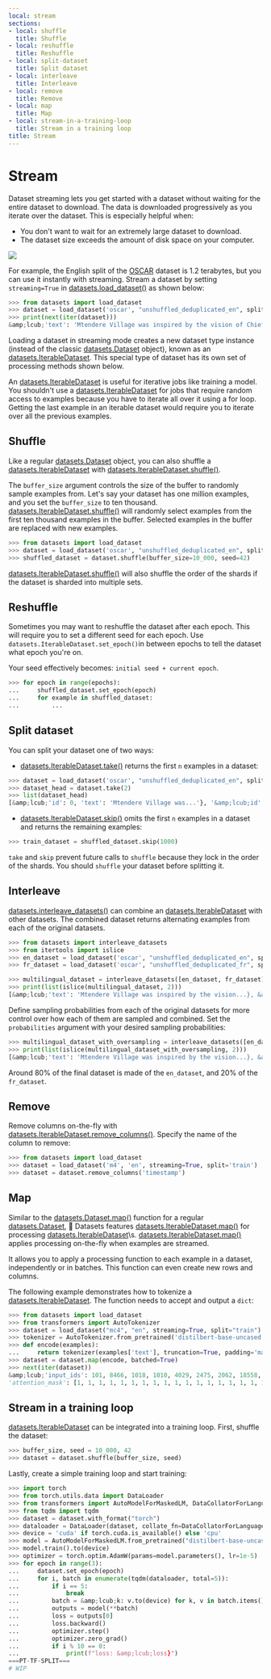 ```yaml
---
local: stream
sections:
- local: shuffle
  title: Shuffle
- local: reshuffle
  title: Reshuffle
- local: split-dataset
  title: Split dataset
- local: interleave
  title: Interleave
- local: remove
  title: Remove
- local: map
  title: Map
- local: stream-in-a-training-loop
  title: Stream in a training loop
title: Stream
---
```

<script>
</script>
<h1 id="stream">Stream</h1>

Dataset streaming lets you get started with a dataset without waiting for the entire dataset to download. The data is downloaded progressively as you iterate over the dataset. This is especially helpful when:

- You don't want to wait for an extremely large dataset to download.
- The dataset size exceeds the amount of disk space on your computer.

<div class="flex justify-center">
    <img src="https://huggingface.co/datasets/huggingface/documentation-images/resolve/main/datasets/stream.gif"/>
</div>

For example, the English split of the [OSCAR](https://huggingface.co/datasets/oscar) dataset is 1.2 terabytes, but you can use it instantly with streaming. Stream a dataset by setting `streaming=True` in [datasets.load_dataset()](/docs/datasets/master/en/package_reference/loading_methods#datasets.load_dataset) as shown below:

```py
>>> from datasets import load_dataset
>>> dataset = load_dataset('oscar', "unshuffled_deduplicated_en", split='train', streaming=True)
>>> print(next(iter(dataset)))
&amp;lcub;'text': 'Mtendere Village was inspired by the vision of Chief Napoleon Dzombe, which he shared with John Blanchard during his first visit to Malawi. Chief Napoleon conveyed the desperate need for a program to intervene and care for the orphans and vulnerable children (OVC) in Malawi, and John committed to help...
```

Loading a dataset in streaming mode creates a new dataset type instance (instead of the classic [datasets.Dataset](/docs/datasets/master/en/package_reference/main_classes#datasets.Dataset) object), known as an [datasets.IterableDataset](/docs/datasets/master/en/package_reference/main_classes#datasets.IterableDataset). This special type of dataset has its own set of processing methods shown below.

<Tip>

An [datasets.IterableDataset](/docs/datasets/master/en/package_reference/main_classes#datasets.IterableDataset) is useful for iterative jobs like training a model. You shouldn't use a [datasets.IterableDataset](/docs/datasets/master/en/package_reference/main_classes#datasets.IterableDataset) for jobs that require random access to examples because you have to iterate all over it using a for loop. Getting the last example in an iterable dataset would require you to iterate over all the previous examples.

</Tip>

<h2 id="shuffle">Shuffle</h2>

Like a regular [datasets.Dataset](/docs/datasets/master/en/package_reference/main_classes#datasets.Dataset) object, you can also shuffle a [datasets.IterableDataset](/docs/datasets/master/en/package_reference/main_classes#datasets.IterableDataset) with [datasets.IterableDataset.shuffle()](/docs/datasets/master/en/package_reference/main_classes#datasets.IterableDataset.shuffle). 

The `buffer_size` argument controls the size of the buffer to randomly sample examples from. Let's say your dataset has one million examples, and you set the `buffer_size` to ten thousand. [datasets.IterableDataset.shuffle()](/docs/datasets/master/en/package_reference/main_classes#datasets.IterableDataset.shuffle) will randomly select examples from the first ten thousand examples in the buffer. Selected examples in the buffer are replaced with new examples.

```py
>>> from datasets import load_dataset
>>> dataset = load_dataset('oscar', "unshuffled_deduplicated_en", split='train', streaming=True)
>>> shuffled_dataset = dataset.shuffle(buffer_size=10_000, seed=42)
```

<Tip>

[datasets.IterableDataset.shuffle()](/docs/datasets/master/en/package_reference/main_classes#datasets.IterableDataset.shuffle) will also shuffle the order of the shards if the dataset is sharded into multiple sets.

</Tip>

<h2 id="reshuffle">Reshuffle</h2>

Sometimes you may want to reshuffle the dataset after each epoch. This will require you to set a different seed for each epoch. Use `datasets.IterableDataset.set_epoch()`in between epochs to tell the dataset what epoch you're on. 

Your seed effectively becomes: `initial seed + current epoch`.

```py
>>> for epoch in range(epochs):
...     shuffled_dataset.set_epoch(epoch)
...     for example in shuffled_dataset:
...         ...
```

<h2 id="split-dataset">Split dataset</h2>

You can split your dataset one of two ways:

- [datasets.IterableDataset.take()](/docs/datasets/master/en/package_reference/main_classes#datasets.IterableDataset.take) returns the first `n` examples in a dataset:

```py
>>> dataset = load_dataset('oscar', "unshuffled_deduplicated_en", split='train', streaming=True)
>>> dataset_head = dataset.take(2)
>>> list(dataset_head)
[&amp;lcub;'id': 0, 'text': 'Mtendere Village was...'}, '&amp;lcub;id': 1, 'text': 'Lily James cannot fight the music...'}]
```

- [datasets.IterableDataset.skip()](/docs/datasets/master/en/package_reference/main_classes#datasets.IterableDataset.skip) omits the first `n` examples in a dataset and returns the remaining examples:

```py
>>> train_dataset = shuffled_dataset.skip(1000)
```

<Tip warning=&amp;lcub;true}>

`take` and `skip` prevent future calls to `shuffle` because they lock in the order of the shards. You should `shuffle` your dataset before splitting it.

</Tip>

<a id='interleave_datasets'></a>

<h2 id="interleave">Interleave</h2>

[datasets.interleave_datasets()](/docs/datasets/master/en/package_reference/main_classes#datasets.interleave_datasets) can combine an [datasets.IterableDataset](/docs/datasets/master/en/package_reference/main_classes#datasets.IterableDataset) with other datasets. The combined dataset returns alternating examples from each of the original datasets. 

```py
>>> from datasets import interleave_datasets
>>> from itertools import islice
>>> en_dataset = load_dataset('oscar', "unshuffled_deduplicated_en", split='train', streaming=True)
>>> fr_dataset = load_dataset('oscar', "unshuffled_deduplicated_fr", split='train', streaming=True)

>>> multilingual_dataset = interleave_datasets([en_dataset, fr_dataset])
>>> print(list(islice(multilingual_dataset, 2)))
[&amp;lcub;'text': 'Mtendere Village was inspired by the vision...}, &amp;lcub;'text': "Média de débat d'idées, de culture et de littérature....}]
```

Define sampling probabilities from each of the original datasets for more control over how each of them are sampled and combined. Set the `probabilities` argument with your desired sampling probabilities:

```py
>>> multilingual_dataset_with_oversampling = interleave_datasets([en_dataset, fr_dataset], probabilities=[0.8, 0.2], seed=42)
>>> print(list(islice(multilingual_dataset_with_oversampling, 2)))
[&amp;lcub;'text': 'Mtendere Village was inspired by the vision...}, &amp;lcub;'text': 'Lily James cannot fight the music...}]
```

Around 80% of the final dataset is made of the `en_dataset`, and 20% of the `fr_dataset`.

<h2 id="remove">Remove</h2>

Remove columns on-the-fly with [datasets.IterableDataset.remove_columns()](/docs/datasets/master/en/package_reference/main_classes#datasets.IterableDataset.remove_columns). Specify the name of the column to remove:

```py
>>> from datasets import load_dataset
>>> dataset = load_dataset('m4', 'en', streaming=True, split='train')
>>> dataset = dataset.remove_columns('timestamp')
```

<h2 id="map">Map</h2>

Similar to the [datasets.Dataset.map()](/docs/datasets/master/en/package_reference/main_classes#datasets.Dataset.map) function for a regular [datasets.Dataset](/docs/datasets/master/en/package_reference/main_classes#datasets.Dataset), 🤗  Datasets features [datasets.IterableDataset.map()](/docs/datasets/master/en/package_reference/main_classes#datasets.IterableDataset.map) for processing [datasets.IterableDataset](/docs/datasets/master/en/package_reference/main_classes#datasets.IterableDataset)\s.
[datasets.IterableDataset.map()](/docs/datasets/master/en/package_reference/main_classes#datasets.IterableDataset.map) applies processing on-the-fly when examples are streamed.

It allows you to apply a processing function to each example in a dataset, independently or in batches. This function can even create new rows and columns.

The following example demonstrates how to tokenize a [datasets.IterableDataset](/docs/datasets/master/en/package_reference/main_classes#datasets.IterableDataset). The function needs to accept and output a `dict`:


```py
>>> from datasets import load_dataset
>>> from transformers import AutoTokenizer
>>> dataset = load_dataset("mc4", "en", streaming=True, split="train")
>>> tokenizer = AutoTokenizer.from_pretrained('distilbert-base-uncased')
>>> def encode(examples):
...     return tokenizer(examples['text'], truncation=True, padding='max_length')
>>> dataset = dataset.map(encode, batched=True)
>>> next(iter(dataset))
&amp;lcub;'input_ids': 101, 8466, 1018, 1010, 4029, 2475, 2062, 18558, 3100, 2061, ...,1106, 3739, 102],
'attention_mask': [1, 1, 1, 1, 1, 1, 1, 1, 1, 1, 1, 1, 1, 1, 1, 1, 1, 1, ..., 1, 1]}
```

<h2 id="stream-in-a-training-loop">Stream in a training loop</h2>

[datasets.IterableDataset](/docs/datasets/master/en/package_reference/main_classes#datasets.IterableDataset) can be integrated into a training loop. First, shuffle the dataset:

```py
>>> buffer_size, seed = 10_000, 42
>>> dataset = dataset.shuffle(buffer_size, seed)
```

Lastly, create a simple training loop and start training:

```py
>>> import torch
>>> from torch.utils.data import DataLoader
>>> from transformers import AutoModelForMaskedLM, DataCollatorForLanguageModeling
>>> from tqdm import tqdm
>>> dataset = dataset.with_format("torch")
>>> dataloader = DataLoader(dataset, collate_fn=DataCollatorForLanguageModeling(tokenizer))
>>> device = 'cuda' if torch.cuda.is_available() else 'cpu' 
>>> model = AutoModelForMaskedLM.from_pretrained("distilbert-base-uncased")
>>> model.train().to(device)
>>> optimizer = torch.optim.AdamW(params=model.parameters(), lr=1e-5)
>>> for epoch in range(3):
...     dataset.set_epoch(epoch)
...     for i, batch in enumerate(tqdm(dataloader, total=5)):
...         if i == 5:
...             break
...         batch = &amp;lcub;k: v.to(device) for k, v in batch.items()}
...         outputs = model(**batch)
...         loss = outputs[0]
...         loss.backward()
...         optimizer.step()
...         optimizer.zero_grad()
...         if i % 10 == 0:
...             print(f"loss: &amp;lcub;loss}")
===PT-TF-SPLIT===
# WIP
```
